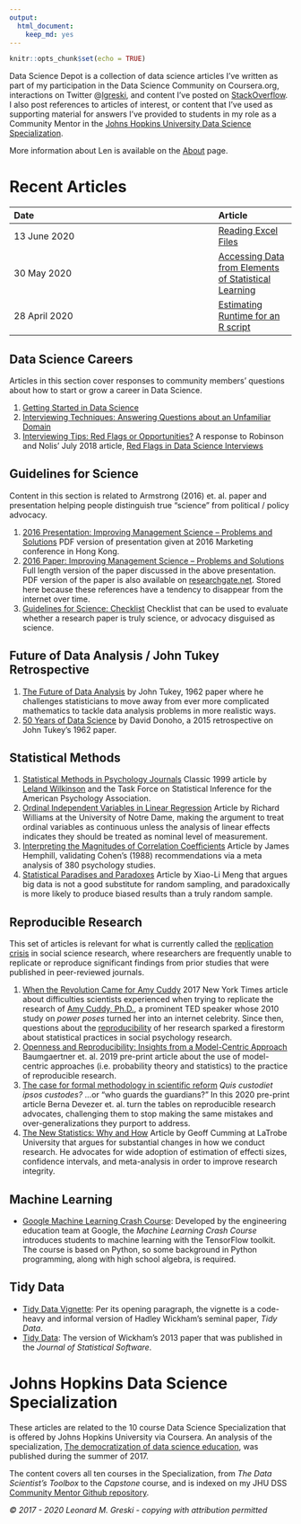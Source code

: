 ```yaml
---
output: 
  html_document: 
    keep_md: yes
---
```


```r
knitr::opts_chunk$set(echo = TRUE)
```



Data Science Depot is a collection of data science articles I've written as part of my participation in the Data Science Community on Coursera.org, interactions on Twitter @[lgreski](https://twitter.com/lgreski), and content I've posted on [StackOverflow](https://stackoverflow.com/users/8471931/len-greski). I also post references to articles of interest, or content that I've used as supporting material for answers I've provided to students in my role as a Community Mentor in the [Johns Hopkins University Data Science Specialization](http://bit.ly/2czgkI7). 

More information about Len is available on the [About](https://bit.ly/3kPEgpf) page. 

# Recent Articles


|Date|   |Article|
|:---------|---|:---- |
|13 June 2020||[Reading Excel Files](https://bit.ly/3fqT3TB)|
|30 May 2020|  |[Accessing Data from Elements of Statistical Learning](https://bit.ly/36LN20S)|
| 28 April 2020|   |[Estimating Runtime for an R script](./estimatingRscriptRuntime.html)|





## Data Science Careers

Articles in this section cover responses to community members' questions about how to start or grow a career in Data Science.

1. [Getting Started in Data Science](https://bit.ly/2XN71rI)
2. [Interviewing Techniques: Answering Questions about an Unfamiliar Domain](http://bit.ly/2oKYQZS)
3. [Interviewing Tips: Red Flags or Opportunities?](http://bit.ly/2MKyMKI) A response to Robinson and Nolis' July 2018 article, [Red Flags in Data Science Interviews](http://bit.ly/2MLRXDO) 

## Guidelines for Science

Content in this section is related to Armstrong (2016) et. al. paper and presentation helping people distinguish true "science" from political / policy advocacy. 

1. [2016 Presentation: Improving Management Science -- Problems and Solutions](http://bit.ly/2pPIv7A) PDF version of presentation given at 2016 Marketing conference in Hong Kong.  
2. [2016 Paper: Improving Management Science -- Problems and Solutions](http://bit.ly/2ofV27c) Full length version of the paper discussed in the above presentation. PDF version of the paper is also available on [researchgate.net](https://www.researchgate.net). Stored here because these references have a tendency to disappear from the internet over time.
3. [Guidelines for Science: Checklist](http://bit.ly/2pQQUuB) Checklist that can be used to evaluate whether a research paper is truly science, or advocacy disguised as science. 

## Future of Data Analysis / John Tukey Retrospective

1. [The Future of Data Analysis](http://bit.ly/2uC9atX) by John Tukey, 1962 paper where he challenges statisticians to move away from ever more complicated mathematics to tackle data analysis problems in more realistic ways. 
2. [50 Years of Data Science](http://bit.ly/2tKcaQu) by David Donoho, a 2015 retrospective on John Tukey's 1962 paper. 


## Statistical Methods

1. [Statistical Methods in Psychology Journals](http://bit.ly/2fciQWx) Classic 1999  article by [Leland Wilkinson](http://bit.ly/2fciQWx) and the Task Force on Statistical Inference for the American Psychology Association. 
2. [Ordinal Independent Variables in Linear Regression](http://bit.ly/2fd9f1E) Article by Richard Williams at the University of Notre Dame, making the argument to treat ordinal variables as continuous unless the analysis of linear effects indicates they should be treated as nominal level of measurement.
3. [Interpreting the Magnitudes of Correlation Coefficients](http://bit.ly/2jziZl7) Article by James Hemphill, validating Cohen's (1988) recommendations via a meta analysis of 380 psychology studies. 
4. [Statistical Paradises and Paradoxes](https://bit.ly/39Mwjfn) Article by Xiao-Li Meng that argues big data is not a good substitute for random sampling, and paradoxically is more likely to produce biased results than a truly random sample. 


## Reproducible Research

This set of articles is relevant for what is currently called the [replication crisis](https://bit.ly/3hSt7Th) in social science research, where researchers are frequently unable to replicate or reproduce significant findings from prior studies that were published in peer-reviewed journals.  

1. [When the Revolution Came for Amy Cuddy](https://nyti.ms/2FotQXC) 2017 New York Times article about difficulties scientists experienced when trying to replicate the research of [Amy Cuddy, Ph.D.](https://bit.ly/2YjziI2), a prominent TED speaker whose 2010 study on *power poses* turned her into an internet celebrity. Since then, questions about the [reproducibility](https://bit.ly/3hSt7Th) of her research sparked a firestorm about statistical practices in social psychology research. 
2. [Openness and Reproducibility: Insights from a Model-Centric Approach](https://bit.ly/3cV8iDh) Baumgaertner et. al. 2019 pre-print article about the use of model-centric approaches (i.e. probability theory and statistics) to the practice of reproducible research. 
3. [The case for formal methodology in scientific reform](https://bit.ly/3aTM6Io) *Quis custodiet ipsos custodes?* ...or "who guards the guardians?" In this 2020 pre-print article Berna Devezer et. al. turn the tables on reproducible research advocates, challenging them to stop making the same mistakes and over-generalizations they purport to address.    
4. [The New Statistics: Why and How](https://bit.ly/3cGYKMh) Article by Geoff Cumming at LaTrobe University that argues for substantial changes in how we conduct research. He advocates for wide adoption of estimation of effecti sizes, confidence intervals, and meta-analysis in order to improve research integrity. 

## Machine Learning

* [Google Machine Learning Crash Course](http://bit.ly/2HTHN1B): Developed by the engineering education team at Google, the *Machine Learning Crash Course* introduces students to machine learning with the TensorFlow toolkit. The course is based on Python, so some background in Python programming, along with high school algebra, is required. 

## Tidy Data

* [Tidy Data Vignette](https://bit.ly/2AJaZuh): Per its opening paragraph, the vignette is a code-heavy and informal version of Hadley Wickham's seminal paper, *Tidy Data*. 
* [Tidy Data](http://bit.ly/2guNg2K): The version of Wickham's 2013 paper that was published in the *Journal of Statistical Software*. 

# Johns Hopkins Data Science Specialization

These articles are related to the 10 course Data Science Specialization that is offered by Johns Hopkins University via Coursera. An analysis of the specialization, [The democratization of data science education](http://bit.ly/2xLCtvX), was published during the summer of 2017. 

The content covers all ten courses in the Specialization, from *The Data Scientist's Toolbox* to the *Capstone* course, and is indexed on my JHU DSS [Community Mentor Github repository](http://bit.ly/2l3ZhOy). 



*© 2017 - 2020 Leonard M. Greski - copying with attribution permitted* 
